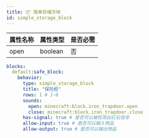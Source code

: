 ```yaml
---
title: 📦 简单存储方块
id: simple_storage_block
---
```


| 属性名称 | 属性类型    | 是否必需 |
|------|---------|------|
| open | boolean | 否    |

```yml
blocks:
  default:safe_block:
    behavior:
      type: simple_storage_block
      title: "保险柜"
      rows: 1 # 1~6
      sounds:
        open: minecraft:block.iron_trapdoor.open
        close: minecraft:block.iron_trapdoor.close
      has-signal: true # 是否可以被检测出红石信号
      allow-input: true # 是否可以输入物品
      allow-output: true # 是否可以输出物品
```
